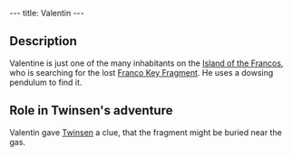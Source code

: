 ---
title: Valentin
---

{{twinsunica import}}{{Infobox Character
 |image=Valentin.jpg
 |race=franco
 |gender=male
 |size=average
 |age=adult
 |magical=no
 |lba1=
 |lba2=yes
 |occupation=
 |requires=
 |amount=
 |fam1=
 |fam2=
 |planet=
 |island=
 |building=
}}

{{Quote
 |quote=This Roger de la Fontaine, he used to get pretty close to the gas. Could well be where he hid it, our fragment.
 |character=Valentin}}

==Description==
Valentine is just one of the many inhabitants on the [[Island of the Francos]], who is searching for the lost [[Franco Key Fragment]]. He uses a dowsing pendulum to find it.

==Role in Twinsen's adventure==
Valentin gave [[Twinsen]] a clue, that the fragment might be buried near the gas.

<!-- remove these category link when they're all automated by categorisers...
[[Category:Francos]]
[[Category:Male characters]]
[[Category:Average characters]]
[[Category:Adult characters]]
[[Category:Francos Island inhabitants]]
[[Category:Neutral]] -->